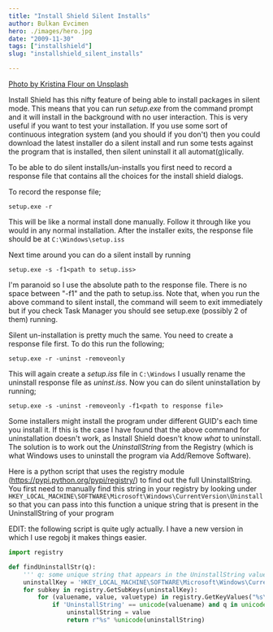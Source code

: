 ```yaml
---
title: "Install Shield Silent Installs"
author: Bulkan Evcimen
hero: ./images/hero.jpg
date: "2009-11-30"
tags: ["installshield"]
slug: "installshield_silent_installs"

---
```



[Photo by Kristina Flour on Unsplash](https://unsplash.com/photos/BcjdbyKWquw)

Install Shield has this nifty feature of being able to install packages in silent mode. This means that you can run _setup.exe_ from the command prompt and it will install in the background with no user interaction. This is very useful if you want to test your installation. If you use some sort of continuous integration system (and you should if you don't) then you could download the latest installer do a silent install and run some tests against the program that is installed, then silent uninstall it all automat(g)ically.

To be able to do silent installs/un-installs you first need to record a response file that contains all the choices for the install shield dialogs.

To record the response file;

`setup.exe -r`

This will be like a normal install done manually. Follow it through like you would in any normal installation. After the installer exits, the response file should be at `C:\Windows\setup.iss`

Next time around you can do a silent install by running

`setup.exe -s -f1<path to setup.iss>`

I'm paranoid so I use the absolute path to the response file. There is no space between "-f1" and the path to setup.iss. Note that, when you run the
above command to silent install, the command will seem to exit immediately but if you check Task Manager you should see setup.exe (possibly 2 of them) running.

Silent un-installation is pretty much the same. You need to create a response file first. To do this run the following;

`setup.exe -r -uninst -removeonly`

This will again create a _setup.iss_ file in `C:\Windows` I usually rename the uninstall response file as _uninst.iss_. Now you can do silent uninstallation by
running;

`setup.exe -s -uninst -removeonly -f1<path to response file>`

Some installers might install the program under different GUID's each time you install it. If this is the case I have found that the above command for uninstallation doesn't work,
as Install Shield doesn't know _what_ to uninstall. The solution is to work out the _UninstallString_ from the Registry (which is what Windows uses to uninstall the program via Add/Remove Software).

Here is a python script that uses the registry module (https://pypi.python.org/pypi/registry/) to find out the full UninstallString. You first need to manually find this string
in your registry by looking under `HKEY_LOCAL_MACHINE\SOFTWARE\Microsoft\Windows\CurrentVersion\Uninstall` so that you can pass into this function a unique
string that is present in the UninstallString of your program

EDIT: the following script is quite ugly actually. I have a new version in which I use regobj it makes things easier.

```python
import registry

def findUninstallStr(q):
    ''' q: some unique string that appears in the UninstallString value '''
    uninstallKey = 'HKEY_LOCAL_MACHINE\SOFTWARE\Microsoft\Windows\CurrentVersion\Uninstall'
    for subkey in registry.GetSubKeys(uninstallKey):
        for (valuename, value, valuetype) in registry.GetKeyValues("%s\%s" %(uninstallKey, subkey)):
            if 'UninstallString' == unicode(valuename) and q in unicode(value):
                uninstallString = value
                return r"%s" %unicode(uninstallString)
```
